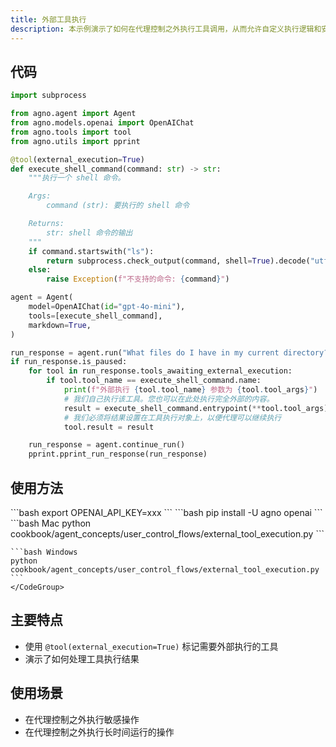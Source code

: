 ```yaml
---
title: 外部工具执行
description: 本示例演示了如何在代理控制之外执行工具调用，从而允许自定义执行逻辑和安全措施。
---
```


## 代码

```python cookbook/agent_concepts/user_control_flows/external_tool_execution.py
import subprocess

from agno.agent import Agent
from agno.models.openai import OpenAIChat
from agno.tools import tool
from agno.utils import pprint

@tool(external_execution=True)
def execute_shell_command(command: str) -> str:
    """执行一个 shell 命令。

    Args:
        command (str): 要执行的 shell 命令

    Returns:
        str: shell 命令的输出
    """
    if command.startswith("ls"):
        return subprocess.check_output(command, shell=True).decode("utf-8")
    else:
        raise Exception(f"不支持的命令: {command}")

agent = Agent(
    model=OpenAIChat(id="gpt-4o-mini"),
    tools=[execute_shell_command],
    markdown=True,
)

run_response = agent.run("What files do I have in my current directory?")
if run_response.is_paused:
    for tool in run_response.tools_awaiting_external_execution:
        if tool.tool_name == execute_shell_command.name:
            print(f"外部执行 {tool.tool_name} 参数为 {tool.tool_args}")
            # 我们自己执行该工具。您也可以在此处执行完全外部的内容。
            result = execute_shell_command.entrypoint(**tool.tool_args)
            # 我们必须将结果设置在工具执行对象上，以便代理可以继续执行
            tool.result = result

    run_response = agent.continue_run()
    pprint.pprint_run_response(run_response)
```

## 使用方法

<Steps>
  <Snippet file="create-venv-step.mdx" />

  <Step title="设置您的 API 密钥">
    ```bash
    export OPENAI_API_KEY=xxx
    ```
  </Step>

  <Step title="安装库">
    ```bash
    pip install -U agno openai
    ```
  </Step>

  <Step title="运行示例">
    <CodeGroup>
    ```bash Mac
    python cookbook/agent_concepts/user_control_flows/external_tool_execution.py
    ```

    ```bash Windows
    python cookbook/agent_concepts/user_control_flows/external_tool_execution.py
    ```
    </CodeGroup>
  </Step>
</Steps>

## 主要特点

- 使用 `@tool(external_execution=True)` 标记需要外部执行的工具
- 演示了如何处理工具执行结果

## 使用场景

- 在代理控制之外执行敏感操作
- 在代理控制之外执行长时间运行的操作
